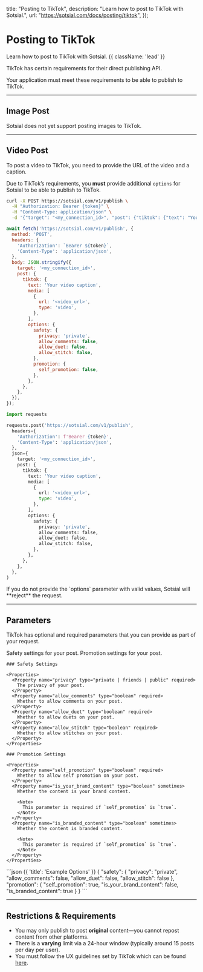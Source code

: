 
  title: "Posting to TikTok",
  description:
    "Learn how to post to TikTok with Sotsial.",
  url: "https://sotsial.com/docs/posting/tiktok",
});

# Posting to TikTok

Learn how to post to TikTok with Sotsial. {{ className: 'lead' }}

<Danger>
  TikTok has certain requirements for their direct publishing API.

  Your application must meet these requirements to be able to publish to TikTok.
</Danger>

<hr />

## Image Post

<Warn>
  Sotsial does not yet support posting images to TikTok.
</Warn>

<hr />

## Video Post

To post a video to TikTok, you need to provide the URL of the video and a caption.

Due to TikTok’s requirements, you **must** provide additional `options` for Sotsial to be able to publish to TikTok.

<CodeGroup tag="POST" label="/v1/publish">

```bash {{ title: 'cURL' }}
curl -X POST https://sotsial.com/v1/publish \
  -H "Authorization: Bearer {token}" \
  -H "Content-Type: application/json" \
  -d '{"target": "<my_connection_id>", "post": {"tiktok": {"text": "Your video caption", "media": [{"url": "<video_url>", "type": "video"}]}, "options": {"safety": {"privacy": "private", "allow_comments": false, "allow_duet": false, "allow_stitch": false}, "promotion": {"self_promotion": false}}}}'
```

```js
await fetch('https://sotsial.com/v1/publish', {
  method: 'POST',
  headers: {
    'Authorization': `Bearer ${token}`,
    'Content-Type': 'application/json',
  },
  body: JSON.stringify({
    target: '<my_connection_id>',
    post: { 
      tiktok: {
        text: 'Your video caption',
        media: [
          {
            url: '<video_url>',
            type: 'video',
          },
        ],
        options: {
          safety: {
            privacy: 'private',
            allow_comments: false,
            allow_duet: false,
            allow_stitch: false,
          },
          promotion: {
            self_promotion: false,
          },
        },
      },
    },
  }),
});
```

```python
import requests

requests.post('https://sotsial.com/v1/publish', 
  headers={
    'Authorization': f'Bearer {token}',
    'Content-Type': 'application/json',
  },
  json={
    target: '<my_connection_id>',
    post: {
      tiktok: {
        text: 'Your video caption',
        media: [
          {
            url: '<video_url>',
            type: 'video',
          },
        ],
        options: {
          safety: {
            privacy: 'private',
            allow_comments: false,
            allow_duet: false,
            allow_stitch: false,
          },
        },
      },
    },
  },
)
```

</CodeGroup>

<Warn>
  If you do not provide the `options` parameter with valid values, Sotsial will **reject** the request.
</Warn>

<hr />

## Parameters

TikTok has optional and required parameters that you can provide as part of your request.

<Row>
  <Col>
    <Properties>
      <Property name="safety" required>
        Safety settings for your post.
      </Property>
      <Property name="promotion" required>
        Promotion settings for your post.
      </Property>
    </Properties>

    ### Safety Settings

    <Properties>
      <Property name="privacy" type="private | friends | public" required>
        The privacy of your post.
      </Property>
      <Property name="allow_comments" type="boolean" required>
        Whether to allow comments on your post.
      </Property>
      <Property name="allow_duet" type="boolean" required>
        Whether to allow duets on your post.
      </Property>
      <Property name="allow_stitch" type="boolean" required>
        Whether to allow stitches on your post.
      </Property>
    </Properties>

    ### Promotion Settings

    <Properties>
      <Property name="self_promotion" type="boolean" required>
        Whether to allow self promotion on your post.
      </Property>
      <Property name="is_your_brand_content" type="boolean" sometimes>
        Whether the content is your brand content.

        <Note>
          This parameter is required if `self_promotion` is `true`.
        </Note>
      </Property>
      <Property name="is_branded_content" type="boolean" sometimes>
        Whether the content is branded content.

        <Note>
          This parameter is required if `self_promotion` is `true`.
        </Note>
      </Property>
    </Properties>
  </Col>
  <Col sticky>
    ```json {{ 'title': 'Example Options' }}
    {
      "safety": {
        "privacy": "private",
        "allow_comments": false,
        "allow_duet": false,
        "allow_stitch": false
      },
      "promotion": {
        "self_promotion": true,
        "is_your_brand_content": false,
        "is_branded_content": true
      }
    }
    ```
  </Col>
</Row>

<hr />

## Restrictions & Requirements

- You may only publish to post **original** content—you cannot repost content from other platforms.
- There is a **varying** limit via a 24-hour window (typically around 15 posts per day per user).
- You must follow the UX guidelines set by TikTok which can be found [here](https://developers.tiktok.com/doc/content-sharing-guidelines).
